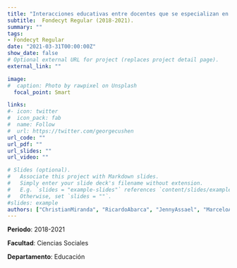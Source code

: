 ```yaml
---
title: "Interacciones educativas entre docentes que se especializan en la enseñanza de las matemática y las ciencias y sus estudiantes, desde la perspectiva del conocimiento didáctico del contenido"
subtitle:  Fondecyt Regular (2018-2021).
summary: ""
tags:
- Fondecyt Regular
date: "2021-03-31T00:00:00Z"
show_date: false
# Optional external URL for project (replaces project detail page).
external_link: ""

image:
#  caption: Photo by rawpixel on Unsplash
  focal_point: Smart

links:
#- icon: twitter
#  icon_pack: fab
#  name: Follow
#  url: https://twitter.com/georgecushen
url_code: ""
url_pdf: ""
url_slides: ""
url_video: ""

# Slides (optional).
#   Associate this project with Markdown slides.
#   Simply enter your slide deck's filename without extension.
#   E.g. `slides = "example-slides"` references `content/slides/example-slides.md`.
#   Otherwise, set `slides = ""`.
#slides: example
authors: ["ChristianMiranda", "RicardoAbarca", "JennyAssael", "MarceloArancibia", "JoseMedina"]
---
```


**Periodo**: 2018-2021

**Facultad**: Ciencias Sociales

**Departamento**: Educación



